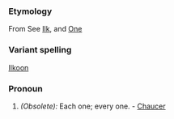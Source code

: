 ===Etymology===
From See [[Ilk]], and [[One]]
===Variant spelling===
[[Ilkoon]]
===Pronoun===
#''(Obsolete):'' Each one; every one. - [[Chaucer]]
